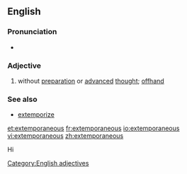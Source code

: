 ==English==

===Pronunciation===
{{ipacregion|Canada}} {{ipac|əkˌstɛmpɚˈeɪniəs|en-ca-synth-extemporaneous.ogg|CA synth}}
* {{rhymes|eɪniəs}}

===Adjective===
{{en-adj}}

# without [[preparation]] or [[advanced]] [[thought]]; [[offhand]]

===See also===
* [[extemporize]]

[[Category:English adjectives]]

[[et:extemporaneous]]
[[fr:extemporaneous]]
[[io:extemporaneous]]
[[vi:extemporaneous]]
[[zh:extemporaneous]]

Hi